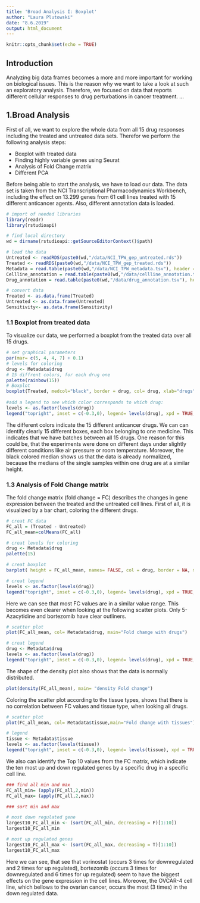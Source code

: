 ```yaml
---
title: 'Broad Analysis I: Boxplot'
author: "Laura Plutowski"
date: "8.6.2019"
output: html_document
---
```

```r
knitr::opts_chunk$set(echo = TRUE)
```

## Introduction 

Analyzing big data frames becomes a more and more important for working on biological issues. This is the reason why we want to take a look at such an exploratory analysis. 
Therefore, we focused on data that reports different cellular responses to drug perturbations in cancer treatment. 
... 

## 1.Broad Analysis 

First of all, we want to explore the whole data from all 15 drug responses including the treated and untreated data sets. Therefor we perform the following analysis steps:

- Boxplot with treated data 
- Finding highly variable genes using Seurat
- Analysis of Fold Change matrix 
- Different PCA 

Before being able to start the analysis, we have to load our data. The data set is taken from the NCI Transcriptional Pharmacodynamics Workbench, including the effect on 13.299 genes from 61 cell lines treated with 15 different anticancer agents. Also, different annotation data is loaded.

```r
# import of needed libraries
library(readr)
library(rstudioapi)

# find local directory 
wd = dirname(rstudioapi::getSourceEditorContext()$path)

# load the data 
Untreated <- readRDS(paste0(wd,"/data/NCI_TPW_gep_untreated.rds"))
Treated <- readRDS(paste0(wd,"/data/NCI_TPW_gep_treated.rds"))
Metadata = read.table(paste0(wd,"/data/NCI_TPW_metadata.tsv"), header = TRUE, sep ="\t", stringsAsFactors = TRUE)
Cellline_annotation = read.table(paste0(wd,"/data/cellline_annotation.tsv"), header = TRUE, sep ="\t", stringsAsFactors = TRUE)
Drug_annotation = read.table(paste0(wd,"/data/drug_annotation.tsv"), header = TRUE, sep ="\t", stringsAsFactors = TRUE)

# convert data
Treated <- as.data.frame(Treated)
Untreated <- as.data.frame(Untreated)
Sensitivity<- as.data.frame(Sensitivity)
```

### 1.1 Boxplot from treated data 

To visualize our data, we performed a boxplot from the treated data over all 15 drugs. 

```r
# set graphical parameters 
par(mar= c(5, 4, 4, 7) + 0.1)
# levels for coloring 
drug <- Metadata$drug
# 15 diffrent colors, for each drug one
palette(rainbow(15))
# Boxplot 
boxplot(Treated, medcol="black", border = drug, col= drug, xlab="drugs", ylab="gene expression", main= "Gene expression treated celllines", names= FALSE, xaxt= "n", boxwex=1, boxlty =0)
    
#add a legend to see which color corresponds to which drug:
levels <- as.factor(levels(drug))
legend("topright", inset = c(-0.3,0), legend= levels(drug), xpd = TRUE, pch=19, col = levels, title = "drugs")
```

The different colors indicate the 15 different anticancer drugs. We can can identify clearly 15 different boxes, each box belonging to one medicine. This indicates that we have batches between all 15 drugs. One reason for this could be, that the experiments were done on different days under slightly different conditions like air pressure or room temperature. Moreover, the black colored median shows us that the data is already normalized, because the medians of the single samples within one drug are at a similar height. 

### 1.3 Analysis of Fold Change matrix 

The fold change matrix (fold change = FC) describes the changes in gene expression between the treated and the untreated cell lines. First of all, it is visualized by a bar chart, coloring the different drugs.

```r
# creat FC data 
FC_all = (Treated - Untreated)
FC_all_mean=colMeans(FC_all)

# creat levels for coloring 
drug <- Metadata$drug
palette(15)

# creat boxplot
barplot( height = FC_all_mean, names= FALSE, col = drug, border = NA, main= "Fold change")

# creat legend 
levels <- as.factor(levels(drug))
legend("topright", inset = c(-0.3,0), legend= levels(drug), xpd = TRUE, pch=19, col = levels, title = "drugs")
```

Here we can see that most FC values are in a similar value range. This becomes even clearer when looking at the following scatter plots. Only 5-Azacytidine and bortezomib have clear outliners. 

```r
# scatter plot
plot(FC_all_mean, col= Metadata$drug, main="Fold change with drugs")

# creat legend 
drug <- Metadata$drug
levels <- as.factor(levels(drug))
legend("topright", inset = c(-0.3,0), legend= levels(drug), xpd = TRUE, pch=19, col = levels, title = "drugs")
```

The shape of the density plot also shows that the data is normally distributed. 

```r
plot(density(FC_all_mean), main= "density Fold change")
```

Coloring the scatter plot according to the tissue types, shows that there is no correlation between FC values and tissue type, when looking all drugs.

``` r
# scatter plot
plot(FC_all_mean, col= Metadata$tissue,main="Fold change with tissues")

# legend 
tissue <- Metadata$tissue
levels <- as.factor(levels(tissue))
legend("topright", inset = c(-0.3,0), legend= levels(tissue), xpd = TRUE, pch=19, col = levels, title = "tissues")
```

We also can identify the Top 10 values from the FC matrix, which indicate the ten most up and down regulated genes by a specific drug in a specific cell line. 

```r
### find all min and max 
FC_all_min= (apply(FC_all,2,min))
FC_all_max= (apply(FC_all,2,max))

### sort min and max 

# most down regulated gene
largest10_FC_all_min <- (sort(FC_all_min, decreasing = F)[1:10])
largest10_FC_all_min 

# most up regulated genes 
largest10_FC_all_max <- (sort(FC_all_max, decreasing = T)[1:10])
largest10_FC_all_max
```

Here we can see, that see that vorinostat (occurs 3 times for downregulated and 2 times for up regulated), bortezomib (occurs 3 times for downregulated and 6 times for up regulated) seem to have the biggest effects on the gene expression in the cell lines. Moreover, the OVCAR-4 cell line, which bellows to the ovarian cancer, occurs the most (3 times) in the down regulated data. 

